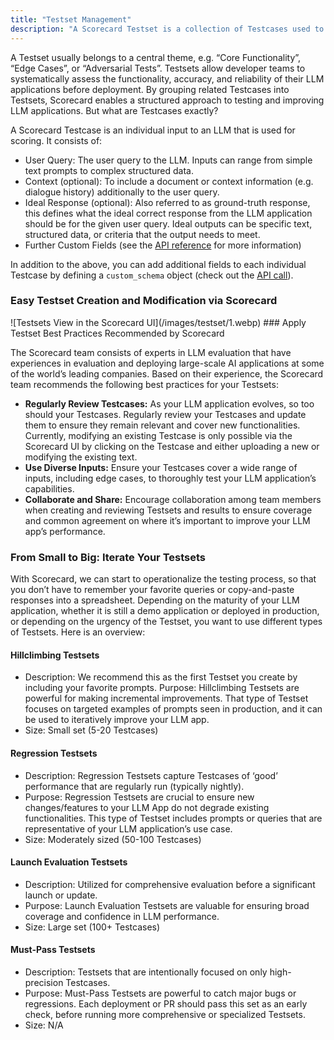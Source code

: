 ```yaml
---
title: "Testset Management"
description: "A Scorecard Testset is a collection of Testcases used to evaluate the performance of an LLM application across a variety of inputs and scenarios."
---
```


A Testset usually belongs to a central theme, e.g. “Core Functionality”, “Edge Cases”, or “Adversarial Tests”. Testsets allow developer teams to systematically assess the functionality, accuracy, and reliability of their LLM applications before deployment. By grouping related Testcases into Testsets, Scorecard enables a structured approach to testing and improving LLM applications. But what are Testcases exactly?

A Scorecard Testcase is an individual input to an LLM that is used for scoring. It consists of:

* User Query: The user query to the LLM. Inputs can range from simple text prompts to complex structured data.
* Context (optional): To include a document or context information (e.g. dialogue history) additionally to the user query.
* Ideal Response (optional): Also referred to as ground-truth response, this defines what the ideal correct response from the LLM application should be for the given user query. Ideal outputs can be specific text, structured data, or criteria that the output needs to meet.
* Further Custom Fields (see the [API reference](/api-reference) for more information)

In addition to the above, you can add additional fields to each individual Testcase by defining a `custom_schema` object (check out the [API call](/api-reference)).

### Easy Testset Creation and Modification via Scorecard

<Frame caption="Testsets View in the Scorecard UI">
![Testsets View in the Scorecard UI](/images/testset/1.webp)
</Frame>
### Apply Testset Best Practices Recommended by Scorecard

The Scorecard team consists of experts in LLM evaluation that have experiences in evaluation and deploying large-scale AI applications at some of the world’s leading companies. Based on their experience, the Scorecard team recommends the following best practices for your Testsets:

* **Regularly Review Testcases:** As your LLM application evolves, so too should your Testcases. Regularly review your Testcases and update them to ensure they remain relevant and cover new functionalities. Currently, modifying an existing Testcase is only possible via the Scorecard UI by clicking on the Testcase and either uploading a new or modifying the existing text.
* **Use Diverse Inputs:** Ensure your Testcases cover a wide range of inputs, including edge cases, to thoroughly test your LLM application’s capabilities.
* **Collaborate and Share:** Encourage collaboration among team members when creating and reviewing Testsets and results to ensure coverage and common agreement on where it’s important to improve your LLM app’s performance.

### From Small to Big: Iterate Your Testsets

With Scorecard, we can start to operationalize the testing process, so that you don’t have to remember your favorite queries or copy-and-paste responses into a spreadsheet. Depending on the maturity of your LLM application, whether it is still a demo application or deployed in production, or depending on the urgency of the Testset, you want to use different types of Testsets. Here is an overview:

#### Hillclimbing Testsets

* Description: We recommend this as the first Testset you create by including your favorite prompts. Purpose: Hillclimbing Testsets are powerful for making incremental improvements. That type of Testset focuses on targeted examples of prompts seen in production, and it can be used to iteratively improve your LLM app.
* Size: Small set (5-20 Testcases)

#### Regression Testsets

* Description: Regression Testsets capture Testcases of ‘good’ performance that are regularly run (typically nightly).
* Purpose: Regression Testsets are crucial to ensure new changes/features to your LLM App do not degrade existing functionalities. This type of Testset includes prompts or queries that are representative of your LLM application’s use case.
* Size: Moderately sized (50-100 Testcases)

#### Launch Evaluation Testsets

* Description: Utilized for comprehensive evaluation before a significant launch or update.
* Purpose: Launch Evaluation Testsets are valuable for ensuring broad coverage and confidence in LLM performance.
* Size: Large set (100+ Testcases)

#### Must-Pass Testsets

* Description: Testsets that are intentionally focused on only high-precision Testcases.
* Purpose: Must-Pass Testsets are powerful to catch major bugs or regressions. Each deployment or PR should pass this set as an early check, before running more comprehensive or specialized Testsets.
* Size: N/A
